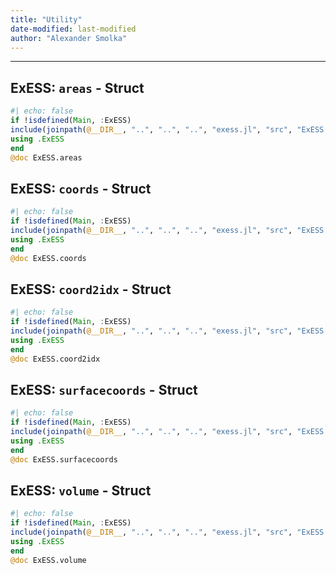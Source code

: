 ```yaml
---
title: "Utility"
date-modified: last-modified
author: "Alexander Smolka"
---
```

---



::: {.callout-note appearance="simple" icon=false}
# ExESS: ``areas`` - Struct
```julia
#| echo: false
if !isdefined(Main, :ExESS)
include(joinpath(@__DIR__, "..", "..", "..", "exess.jl", "src", "ExESS.jl"))
using .ExESS
end
@doc ExESS.areas
```
:::

::: {.callout-note appearance="simple" icon=false}
# ExESS: ``coords`` - Struct
```julia
#| echo: false
if !isdefined(Main, :ExESS)
include(joinpath(@__DIR__, "..", "..", "..", "exess.jl", "src", "ExESS.jl"))
using .ExESS
end
@doc ExESS.coords
```
:::


::: {.callout-note appearance="simple" icon=false}
# ExESS: ``coord2idx`` - Struct
```julia
#| echo: false
if !isdefined(Main, :ExESS)
include(joinpath(@__DIR__, "..", "..", "..", "exess.jl", "src", "ExESS.jl"))
using .ExESS
end
@doc ExESS.coord2idx
```
:::


::: {.callout-note appearance="simple" icon=false}
# ExESS: ``surfacecoords`` - Struct
```julia
#| echo: false
if !isdefined(Main, :ExESS)
include(joinpath(@__DIR__, "..", "..", "..", "exess.jl", "src", "ExESS.jl"))
using .ExESS
end
@doc ExESS.surfacecoords
```
:::


::: {.callout-note appearance="simple" icon=false}
# ExESS: ``volume`` - Struct
```julia
#| echo: false
if !isdefined(Main, :ExESS)
include(joinpath(@__DIR__, "..", "..", "..", "exess.jl", "src", "ExESS.jl"))
using .ExESS
end
@doc ExESS.volume
```
:::
